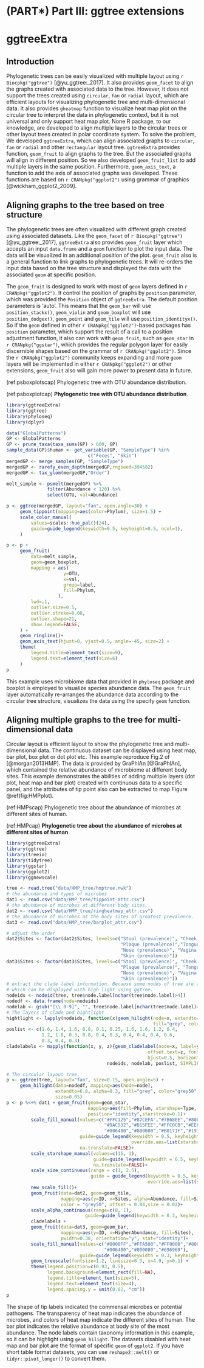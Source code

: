 # (PART\*) Part III: ggtree extensions {-}

# ggtreeExtra {#chapter10}

## Introduction

Phylogenetic trees can be easily visualized with multiple layout using `r Biocpkg("ggtree")` [@yu_ggtree:_2017]. It also provides `geom_facet` to align the graphs created with associated data to the tree. However, it does not support the trees created using `circular`, `fan` or `radial` layout, which are efficient layouts for visualizing phylogenetic tree and multi-dimensional data. It also provides `gheatmap` function to visualize heat map plot on the circular tree to interpret the data in phylogenetic context, but it is not universal and only support heat map plot. None R package, to our knowledge, are developed to align multiple layers to the circular trees or other layout trees created in polar coordinate system. To solve the problem, We developed `ggtreeExtra`, which can align associated graphs to `circular`, `fan` or `radial` and other `rectangular` layout tree. `ggtreeExtra` provides function, `geom_fruit` to align graphs to the tree. But the associated graphs will align in different position. So we also developed `geom_fruit_list` to add multiple layers in the same position. Furthermore, `geom_axis_text`, a function to add the axis of associated graphs was developed. These functions are based on `r CRANpkg("ggplot2")` using grammar of graphics [@wickham_ggplot2_2009].

## Aligning graphs to the tree based on tree structure

The phylogenetic trees are often visualized with different graph created using associated datasets. Like the `geom_facet` of `r Biocpkg("ggtree")` [@yu_ggtree:_2017], `ggtreeExtra` also provides `geom_fruit` layer which accepts an input `data.frame` and a `geom` function to plot the input data. The data will be visualized in an additional position of the plot. `geom_fruit` also is a general function to link graphs to phylogenetic trees. It will re-orders the input data based on the tree structure and displayed the data with the associated `geom` at specific position. 

The `geom_fruit` is designed to work with most of `geom` layers defined in `r CRANpkg("ggplot2")`. It control the position of graphs by `position` parameter, which was provided the `Position` object of `ggtreeExtra`. The default position parameters is 'auto'. This means that the `geom_bar` will use `position_stackx()`, `geom_violin` and `geom_boxplot` will use `position_dodgex()`, `geom_point` and `geom_tile` will use `position_identityx()`. So if the `geom` defined in other `r CRANpkg("ggplot2")`-based packages has `position` parameter, which support the result of a call to a position adjustment function, it also can work with `geom_fruit`, such as `geom_star` in `r CRANpkg("ggstar")`, which provides the regular polygon layer for easily discernible shapes based on the grammar of `r CRANpkg("ggplot2")`. Since the `r CRANpkg("ggplot2")` community keeps expanding and more `geom` layers will be implemented in either `r CRANpkg("ggplot2")` or other extensions, `geom_fruit` also will gain more power to present data in future. 

(ref:psboxplotscap) Phylogenetic tree with OTU abundance distribution.

(ref:psboxplotcap) **Phylogenetic tree with OTU abundance distribution**.

```r
library(ggtreeExtra)
library(ggtree)
library(phyloseq)
library(dplyr)

data("GlobalPatterns")
GP <- GlobalPatterns
GP <- prune_taxa(taxa_sums(GP) > 600, GP)
sample_data(GP)$human <- get_variable(GP, "SampleType") %in%
                              c("Feces", "Skin")
mergedGP <- merge_samples(GP, "SampleType")
mergedGP <- rarefy_even_depth(mergedGP,rngseed=394582)
mergedGP <- tax_glom(mergedGP,"Order")

melt_simple <- psmelt(mergedGP) %>%
               filter(Abundance < 120) %>%
               select(OTU, val=Abundance)

p <- ggtree(mergedGP, layout="fan", open.angle=30) + 
     geom_tippoint(mapping=aes(color=Phylum), size=1.5) +
     scale_color_manual(
         values=scales::hue_pal()(24),
         guide=guide_legend(keywidth=0.5, keyheight=0.5, ncol=1),
     )

p <- p +
     geom_fruit(
         data=melt_simple,
         geom=geom_boxplot,
         mapping = aes(
                     y=OTU,
                     x=val,
                     group=label,
                     fill=Phylum,
                   ),
         lwd=.1,
         outlier.size=0.5,
         outlier.stroke=0.08,
         outlier.shape=21,
         show.legend=FALSE,
     ) +
     geom_ringline()+
     geom_axis_text(hjust=0, vjust=0.5, angle=-45, size=2) +
     theme(
         legend.title=element_text(size=9),
         legend.text=element_text(size=6)
     )
p
```

This example uses microbiome data that provided in `phyloseq` package and boxplot is employed to visualize species abundance data. The `geom_fruit` layer automatically re-arranges the abundance data according to the circular tree structure, visualizes the data using the specify `geom` function.

## Aligning multiple graphs to the tree for multi-dimensional data

Circular layout is efficient layout to show the phylogenetic tree and multi-dimensional data. The continuous dataset can be displayed using heat map, bar plot, box plot or dot plot etc. This example reproduce Fig.2 of [@morgan2013HMP]. The data is provided by GraPhlAn [@GraPhlAn], which contained the relative abundance of microbiome at different body sites. This example demonstrates the abilities of adding multiple layers (dot plot, heat map and bar plot) created with continuous data to a specific panel, and the attributes of tip point also can be extracted to map Figure \@ref(fig:HMPplot).

(ref:HMPscap) Phylogenetic tree about the abundance of microbes at different sites of human.

(ref:HMPcap) **Phylogenetic tree about the abundance of microbes at different sites of human**.

```r
library(ggtreeExtra)
library(ggtree)
library(treeio)
library(tidytree)
library(ggstar)
library(ggplot2)
library(ggnewscale)

tree <- read.tree("data/HMP_tree/hmptree.nwk")
# the abundance and types of microbes
dat1 <- read.csv("data/HMP_tree/tippoint_attr.csv")
# the abundance of microbes at different body sites.
dat2 <- read.csv("data/HMP_tree/ringheatmap_attr.csv")
# the abundance of microbes at the body sites of greatest prevalence.
dat3 <- read.csv("data/HMP_tree/barplot_attr.csv")

# adjust the order
dat2$Sites <- factor(dat2$Sites, levels=c("Stool (prevalence)", "Cheek (prevalence)",
                                          "Plaque (prevalence)","Tongue (prevalence)",
                                          "Nose (prevalence)", "Vagina (prevalence)",
                                          "Skin (prevalence)"))
dat3$Sites <- factor(dat3$Sites, levels=c("Stool (prevalence)", "Cheek (prevalence)",
                                          "Plaque (prevalence)", "Tongue (prevalence)",
                                          "Nose (prevalence)", "Vagina (prevalence)",
                                          "Skin (prevalence)"))
# extract the clade label information. Because some nodes of tree are annotated to genera,
# which can be displayed with high light using ggtree.
nodeids <- nodeid(tree, tree$node.label[nchar(tree$node.label)>4])
nodedf <- data.frame(node=nodeids)
nodelab <- gsub("[\\.0-9]", "", tree$node.label[nchar(tree$node.label)>4])
# The layers of clade and hightlight
hightlight <- lapply(nodeids, function(x)geom_hilight(node=x, extendto=6.8, alpha=0.3,
                                                      fill="grey", color="grey50", size=0.05))
poslist <- c(1.6, 1.4, 1.6, 0.8, 0.1, 0.25, 1.6, 1.6, 1.2, 0.4,
             1.2, 1.8, 0.3, 0.8, 0.4, 0.3, 0.4, 0.4, 0.4, 0.6,
             0.3, 0.4, 0.3)
cladelabels <- mapply(function(x, y, z){geom_cladelabel(node=x, label=y, barsize=NA, extend=0,
                                                    offset.text=z, fontsize=1.4, angle="auto",
                                                    hjust=0.5, horizontal=FALSE, fontface="italic")},
                                     nodeids, nodelab, poslist, SIMPLIFY=FALSE)

# The circular layout tree.
p <- ggtree(tree, layout="fan", size=0.15, open.angle=5) +
     geom_hilight(data=nodedf, mapping=aes(node=node),
                  extendto=6.8, alpha=0.3, fill="grey", color="grey50",
                  size=0.05)
p <- p %<+% dat1 + geom_fruit(geom=geom_star,
                              mapping=aes(fill=Phylum, starshape=Type, size=Size),
                              position="identity",starstroke=0.1)+
         scale_fill_manual(values=c("#FFC125","#87CEFA","#7B68EE","#808080","#800080",
                                    "#9ACD32","#D15FEE","#FFC0CB","#EE6A50","#8DEEEE",
                                    "#006400","#800000","#B0171F","#191970"),
                           guide=guide_legend(keywidth = 0.5, keyheight = 0.5, order=1,
                                              override.aes=list(starshape=15)),
                           na.translate=FALSE)+
         scale_starshape_manual(values=c(15, 1),
                                guide=guide_legend(keywidth = 0.5, keyheight = 0.5, order=2),
                                na.translate=FALSE)+
         scale_size_continuous(range = c(1, 2.5),
                               guide = guide_legend(keywidth = 0.5, keyheight = 0.5, order=3,
                                                    override.aes=list(starshape=15)))+
         new_scale_fill()+
         geom_fruit(data=dat2, geom=geom_tile,
                    mapping=aes(y=ID, x=Sites, alpha=Abundance, fill=Sites),
                    color = "grey50", offset = 0.04,size = 0.02)+
         scale_alpha_continuous(range=c(0, 1),
                             guide=guide_legend(keywidth = 0.3, keyheight = 0.3, order=5)) +
         cladelabels +
         geom_fruit(data=dat3, geom=geom_bar,
                    mapping=aes(y=ID, x=HigherAbundance, fill=Sites),
                    pwidth=0.38, orientation="y", stat="identity")+
         scale_fill_manual(values=c("#0000FF","#FFA500","#FF0000","#800000",
                                    "#006400","#800080","#696969"),
                           guide=guide_legend(keywidth = 0.3, keyheight = 0.3, order=4))+
         geom_treescale(fontsize=1.2, linesize=0.3, x=4.9, y=0.1) +
         theme(legend.position=c(0.93, 0.5),
               legend.background=element_rect(fill=NA),
               legend.title=element_text(size=5),
               legend.text=element_text(size=4),
               legend.spacing.y = unit(0.02, "cm"))
p
```

The shape of tip labels indicated the commensal microbes or potential pathogens. The transparency of heat map indicates the abundance of microbes, and colors of heat map indicate the different sites of human. The bar plot indicates the relative abundance at body site of the most abundance. The node labels contain taxonomy information in this example, so it can be highlight using `geom_hilight`. The datasets disabled with heat map and bar plot are the format of specific `geom` of `ggplot2`. If you have short table format datasets, you can use `reshape2::melt()` or `tidyr::pivot_longer()` to convert them.
